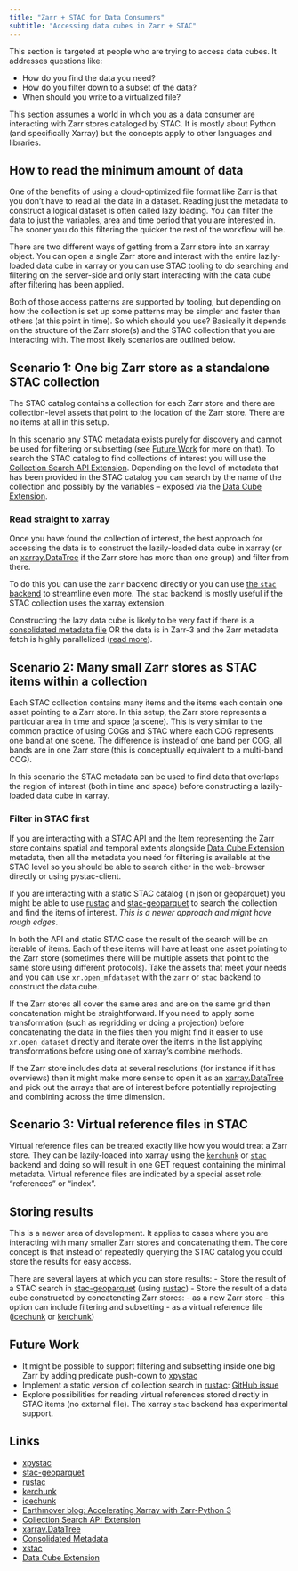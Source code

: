 ```yaml
---
title: "Zarr + STAC for Data Consumers"
subtitle: "Accessing data cubes in Zarr + STAC"
---
```


This section is targeted at people who are trying to access data cubes. It addresses questions like:

 - How do you find the data you need?
 - How do you filter down to a subset of the data?
 - When should you write to a virtualized file?

This section assumes a world in which you as a data consumer are interacting with Zarr stores cataloged by STAC. It is mostly about Python (and specifically Xarray) but the concepts apply to other languages and libraries.

## How to read the minimum amount of data

One of the benefits of using a cloud-optimized file format like Zarr is that you don't have to read all the data in a dataset. Reading just the metadata to construct a logical dataset is often called lazy loading. You can filter the data to just the variables, area and time period that you are interested in. The sooner you do this filtering the quicker the rest of the workflow will be.

There are two different ways of getting from a Zarr store into an xarray object. You can open a single Zarr store and interact with the entire lazily-loaded data cube in xarray or you can use STAC tooling to do searching and filtering on the server-side and only start interacting with the data cube after filtering has been applied. 

Both of those access patterns are supported by tooling, but depending on how the collection is set up some patterns may be simpler and faster than others (at this point in time). So which should you use? Basically it depends on the structure of the Zarr store(s) and the STAC collection that you are interacting with. The most likely scenarios are outlined below.

## Scenario 1: One big Zarr store as a standalone STAC collection

The STAC catalog contains a collection for each Zarr store and there are collection-level assets that point to the location of the Zarr store. There are no items at all in this setup.

In this scenario any STAC metadata exists purely for discovery and cannot be used for filtering or subsetting (see [Future Work](#future-work) for more on that). To search the STAC catalog to find collections of interest you will use the [Collection Search API Extension][7]. Depending on the level of metadata that has been provided in the STAC catalog you can search by the name of the collection and possibly by the variables -- exposed via the [Data Cube Extension][11].

### Read straight to xarray

Once you have found the collection of interest, the best approach for accessing the data is to construct the lazily-loaded data cube in xarray (or an [xarray.DataTree][8] if the Zarr store has more than one group) and filter from there.

To do this you can use the `zarr` backend directly or you can use [the `stac` backend][1] to streamline even more. The `stac` backend is mostly useful if the STAC collection uses the xarray extension.

Constructing the lazy data cube is likely to be very fast if there is a [consolidated metadata file][9] OR the data is in Zarr-3 and the Zarr metadata fetch is highly parallelized ([read more][4]).


## Scenario 2: Many small Zarr stores as STAC items within a collection

Each STAC collection contains many items and the items each contain one asset pointing to a Zarr store. In this setup, the Zarr store represents a particular area in time and space (a scene). This is very similar to the common practice of using COGs and STAC where each COG represents one band at one scene. The difference is instead of one band per COG, all bands are in one Zarr store (this is conceptually equivalent to a multi-band COG).

In this scenario the STAC metadata can be used to find data that overlaps the region of interest (both in time and space) before constructing a lazily-loaded data cube in xarray.

### Filter in STAC first

If you are interacting with a STAC API and the Item representing the Zarr store contains spatial and temporal extents alongside [Data Cube Extension][11] metadata, then all the metadata you need for filtering is available at the STAC level so you should be able to search either in the web-browser directly or using pystac-client.

If you are interacting with a static STAC catalog (in json or geoparquet) you might be able to use [rustac][3] and [stac-geoparquet][2] to search the collection and find the items of interest. _This is a newer approach and might have rough edges_.

In both the API and static STAC case the result of the search will be an iterable of items. Each of these items will have at least one asset pointing to the Zarr store (sometimes there will be multiple assets that point to the same store using different protocols). Take the assets that meet your needs and you can use `xr.open_mfdataset` with the `zarr` or `stac` backend to construct the data cube. 

If the Zarr stores all cover the same area and are on the same grid then concatenation might be straightforward. If you need to apply some transformation (such as regridding or doing a projection) before concatenating the data in the files then you might find it easier to use  `xr.open_dataset` directly and iterate over the items in the list applying transformations before using one of xarray's combine methods.

If the Zarr store includes data at several resolutions (for instance if it has overviews) then it might make more sense to open it as an [xarray.DataTree][8] and pick out the arrays that are of interest before potentially reprojecting and combining across the time dimension.

## Scenario 3: Virtual reference files in STAC

Virtual reference files can be treated exactly like how you would treat a Zarr store. They can be lazily-loaded into xarray using the [`kerchunk`][5] or [`stac`][1] backend and doing so will result in one GET request containing the minimal metadata. Virtual reference files are indicated by a special asset role: "references" or "index".


## Storing results

This is a newer area of development. It applies to cases where you are interacting with many smaller Zarr stores and concatenating them. The core concept is that instead of repeatedly querying the STAC catalog you could store the results for easy access.

There are several layers at which you can store results:
  - Store the result of a STAC search in [stac-geoparquet][2]  (using [rustac][3])
  - Store the result of a data cube constructed by concatenating Zarr stores: 
    - as a new Zarr store - this option can include filtering and subsetting
    - as a virtual reference file ([icechunk][6] or [kerchunk][5])

## Future Work

- It might be possible to support filtering and subsetting inside one big Zarr by adding predicate push-down to [xpystac][1]
- Implement a static version of collection search in [rustac][3]: [GitHub issue](https://github.com/stac-utils/rustac/issues/704)
- Explore possibilities for reading virtual references stored directly in STAC items (no external file). The xarray `stac` backend has experimental support.

## Links

- [xpystac][1]
- [stac-geoparquet][2]
- [rustac][3]
- [kerchunk][5]
- [icechunk][6]
- [Earthmover blog: Accelerating Xarray with Zarr-Python 3][4]
- [Collection Search API Extension][7]
- [xarray.DataTree][8]
- [Consolidated Metadata][9]
- [xstac][10]
- [Data Cube Extension][11]

[1]: https://github.com/stac-utils/xpystac
[2]: https://github.com/stac-utils/stac-geoparquet
[3]: https://github.com/stac-utils/rustac-py
[4]: https://earthmover.io/blog/xarray-open-zarr-improvements
[5]: https://github.com/fsspec/kerchunk
[6]: https://icechunk.io/en/latest/
[7]: https://github.com/stac-api-extensions/collection-search
[8]: https://docs.xarray.dev/en/latest/user-guide/data-structures.html#datatree
[9]: https://zarr.readthedocs.io/en/main/user-guide/consolidated_metadata.html
[10]: https://github.com/stac-utils/xstac
[11]: https://github.com/stac-extensions/datacube

